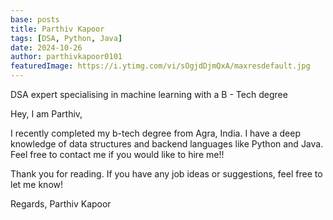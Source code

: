 ```yaml
---
base: posts
title: Parthiv Kapoor
tags: [DSA, Python, Java]
date: 2024-10-26
author: parthivkapoor0101
featuredImage: https://i.ytimg.com/vi/sOgjdDjmQxA/maxresdefault.jpg
---
```


DSA expert specialising in machine learning with a B - Tech degree


Hey, I am Parthiv, 

I recently completed my b-tech degree from Agra, India. I have a deep knowledge of data structures and backend languages like Python and Java. Feel free to contact me if you would like to hire me!!

Thank you for reading. If you have any job ideas or suggestions, feel free to let me know!

Regards, 
Parthiv Kapoor
